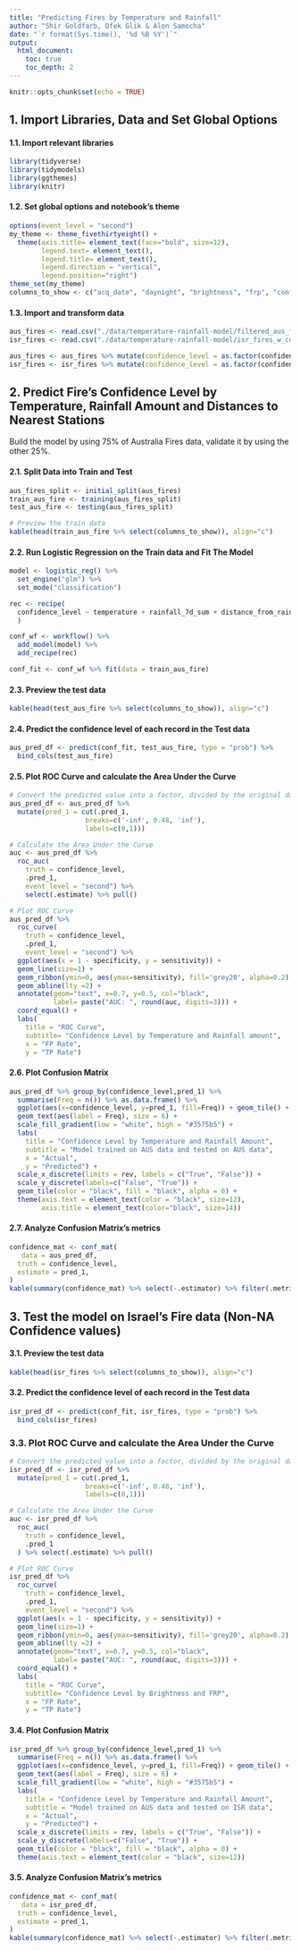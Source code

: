 ---
title: "Predicting Fires by Temperature and Rainfall"
author: "Shir Goldfarb, Ofek Glik & Alon Samocha"
date: "`r format(Sys.time(), '%d %B %Y')`"
output:
  html_document:
    toc: true
    toc_depth: 2
---

```{r setup, include=FALSE}
knitr::opts_chunk$set(echo = TRUE)
```

## 1. Import Libraries, Data and Set Global Options

#### 1.1. Import relevant libraries
```{r import_libraries, message=F, warning=F}
library(tidyverse)
library(tidymodels)
library(ggthemes)
library(knitr)
```

#### 1.2. Set global options and notebook's theme
```{r global_options}
options(event_level = "second")
my_theme <- theme_fivethirtyeight() + 
  theme(axis.title= element_text(face="bold", size=12),
        legend.text= element_text(),
        legend.title= element_text(),
        legend.direction = "vertical",
        legend.position="right")
theme_set(my_theme)
columns_to_show <- c("acq_date", "daynight", "brightness", "frp", "confidence_level", "rainfall_7d_sum", "temperature", "longitude", "latitude")
```

#### 1.3. Import and transform data
```{r import_data}
aus_fires <- read.csv("./data/temperature-rainfall-model/filtered_aus_fires.csv")
isr_fires <- read.csv("./data/temperature-rainfall-model/isr_fires_w_confidence.csv")

aus_fires <- aus_fires %>% mutate(confidence_level = as.factor(confidence_level)) %>% transform(acq_date = as.Date(acq_date)) %>% arrange(acq_date, acq_time)
isr_fires <- isr_fires %>% mutate(confidence_level = as.factor(confidence_level)) %>% transform(acq_date = as.Date(acq_date)) %>% arrange(acq_date, acq_time)
```

## 2. Predict Fire's Confidence Level by Temperature, Rainfall Amount and Distances to Nearest Stations
Build the model by using 75% of Australia Fires data, validate it by using the other 25%.


#### 2.1. Split Data into Train and Test
```{r train_test, warning=F, message=F}
aus_fires_split <- initial_split(aus_fires)
train_aus_fire <- training(aus_fires_split)
test_aus_fire <- testing(aus_fires_split)

# Preview the train data
kable(head(train_aus_fire %>% select(columns_to_show)), align="c")
```


#### 2.2. Run Logistic Regression on the Train data and Fit The Model
```{r reg_fit, warning=F}
model <- logistic_reg() %>% 
  set_engine("glm") %>%
  set_mode("classification")

rec <- recipe(
  confidence_level ~ temperature + rainfall_7d_sum + distance_from_rain_station + distance_from_temp_station, data=train_aus_fire 
  )

conf_wf <- workflow() %>% 
  add_model(model) %>%
  add_recipe(rec)

conf_fit <- conf_wf %>% fit(data = train_aus_fire)
```

#### 2.3. Preview the test data
```{r preview_test, warning=F, message=F}
kable(head(test_aus_fire %>% select(columns_to_show)), align="c")
```

#### 2.4. Predict the confidence level of each record in the Test data
```{r predict_test_aus}
aus_pred_df <- predict(conf_fit, test_aus_fire, type = "prob") %>% 
  bind_cols(test_aus_fire)
```

#### 2.5. Plot ROC Curve and calculate the Area Under the Curve
```{r roc_curve_aus}
# Convert the predicted value into a factor, divided by the original data (Mean - Standard Deviation)
aus_pred_df <- aus_pred_df %>%
  mutate(pred_1 = cut(.pred_1, 
                   breaks=c('-inf', 0.48, 'inf'), 
                   labels=c(0,1)))

# Calculate the Area Under the Curve
auc <- aus_pred_df %>%
  roc_auc(
    truth = confidence_level,
    .pred_1,
    event_level = "second") %>%
    select(.estimate) %>% pull()

# Plot ROC Curve
aus_pred_df %>%
  roc_curve(
    truth = confidence_level,
    .pred_1,
    event_level = "second") %>%
  ggplot(aes(x = 1 - specificity, y = sensitivity)) +
  geom_line(size=1) +
  geom_ribbon(ymin=0, aes(ymax=sensitivity), fill='grey20', alpha=0.2) +
  geom_abline(lty =2) +
  annotate(geom="text", x=0.7, y=0.5, col="black", 
           label= paste("AUC: ", round(auc, digits=3))) +
  coord_equal() +
  labs(
    title = "ROC Curve",
    subtitle= "Confidence Level by Temperature and Rainfall amount",
    x = "FP Rate",
    y = "TP Rate")
```

#### 2.6. Plot Confusion Matrix
```{r aus_conf_mat, warning=F, message=F}
aus_pred_df %>% group_by(confidence_level,pred_1) %>%
  summarise(Freq = n()) %>% as.data.frame() %>% 
  ggplot(aes(x=confidence_level, y=pred_1, fill=Freq)) + geom_tile() + 
  geom_text(aes(label = Freq), size = 6) +
  scale_fill_gradient(low = "white", high = "#3575b5") + 
  labs(
    title = "Confidence Level by Temperature and Rainfall Amount",
    subtitle = "Model trained on AUS data and tested on AUS data",
    x = "Actual",
    y = "Predicted") +
  scale_x_discrete(limits = rev, labels = c("True", "False")) +
  scale_y_discrete(labels=c("False", "True")) +
  geom_tile(color = "black", fill = "black", alpha = 0) +
  theme(axis.text = element_text(color = "black", size=12),
        axis.title = element_text(color="black", size=14))
```

#### 2.7. Analyze Confusion Matrix's metrics
```{r aus_metrics, warning=F, message=F}
confidence_mat <- conf_mat(
   data = aus_pred_df,
  truth = confidence_level,
  estimate = pred_1,
)
kable(summary(confidence_mat) %>% select(-.estimator) %>% filter(.metric %in% c("accuracy", "recall", "precision", "f_meas")), align="c")
```


## 3. Test the model on Israel's Fire data (Non-NA Confidence values)

#### 3.1. Preview the test data
```{r preview_isr, warning=F, message=F}
kable(head(isr_fires %>% select(columns_to_show)), align="c")
```

#### 3.2. Predict the confidence level of each record in the Test data
```{r predict_isr}
isr_pred_df <- predict(conf_fit, isr_fires, type = "prob") %>% 
  bind_cols(isr_fires)
```

### 3.3. Plot ROC Curve and calculate the Area Under the Curve
```{r roc_curve_isr}
# Convert the predicted value into a factor, divided by the original data (Mean - Standard Deviation)
isr_pred_df <- isr_pred_df %>%
  mutate(pred_1 = cut(.pred_1, 
                   breaks=c('-inf', 0.48, 'inf'), 
                   labels=c(0,1)))

# Calculate the Area Under the Curve
auc <- isr_pred_df %>%
  roc_auc(
    truth = confidence_level,
    .pred_1
  ) %>% select(.estimate) %>% pull()

# Plot ROC Curve
isr_pred_df %>%
  roc_curve(
    truth = confidence_level,
    .pred_1,
    event_level = "second") %>%
  ggplot(aes(x = 1 - specificity, y = sensitivity)) +
  geom_line(size=1) +
  geom_ribbon(ymin=0, aes(ymax=sensitivity), fill='grey20', alpha=0.2) +
  geom_abline(lty =2) +
  annotate(geom="text", x=0.7, y=0.5, col="black", 
           label= paste("AUC: ", round(auc, digits=3))) +
  coord_equal() +
  labs(
    title = "ROC Curve",
    subtitle= "Confidence Level by Brightness and FRP",
    x = "FP Rate",
    y = "TP Rate")
```

#### 3.4. Plot Confusion Matrix
```{r isr_conf_mat, warning=F, message=F}
isr_pred_df %>% group_by(confidence_level,pred_1) %>%
  summarise(Freq = n()) %>% as.data.frame() %>% 
  ggplot(aes(x=confidence_level, y=pred_1, fill=Freq)) + geom_tile() + 
  geom_text(aes(label = Freq), size = 6) +
  scale_fill_gradient(low = "white", high = "#3575b5") + 
  labs(
    title = "Confidence Level by Temperature and Rainfall Amount",
    subtitle = "Model trained on AUS data and tested on ISR data",
    x = "Actual",
    y = "Predicted") +
  scale_x_discrete(limits = rev, labels = c("True", "False")) +
  scale_y_discrete(labels=c("False", "True")) +
  geom_tile(color = "black", fill = "black", alpha = 0) +
  theme(axis.text = element_text(color = "black", size=12))
```


#### 3.5. Analyze Confusion Matrix's metrics
```{r isr_metrics, warning=F, message=F}
confidence_mat <- conf_mat(
   data = isr_pred_df,
  truth = confidence_level,
  estimate = pred_1,
)
kable(summary(confidence_mat) %>% select(-.estimator) %>% filter(.metric %in% c("accuracy", "recall", "precision", "f_meas")), align="c")
```